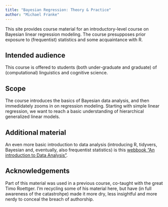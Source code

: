 ```yaml
---
title: "Bayesian Regression: Theory & Practice"
author: "Michael Franke"
---
```


This site provides course material for an introductory-level course on Bayesian linear regression modeling.
The course presupposes prior exposure to (frequentist) statistics and some acquaintance with R.

## Intended audience

This course is offered to students (both under-graduate and graduate) of (computational) linguistics and cognitive science.

## Scope

The course introduces the basics of Bayesian data analysis, and then immedidately zooms in on regression modeling.
Starting with simple linear regression, we want to reach a basic understanding of hierarchical generalized linear models.

## Additional material

An even more basic introduction to data analysis (introducing R, tidyvers, Bayesian and, eventually, also frequentist statistics) is this [webbook "An introduction to Data Analysis"](https://michael-franke.github.io/intro-data-analysis/index.html).

## Acknowledgements

Part of this material was used in a previous course, co-taught with the great Timo Roettger.
I'm recycling some of his material here, but have (in full awareness of the catastrohpe) made it more dry, less insightful and more nerdy to conceal the breach of authorship.
